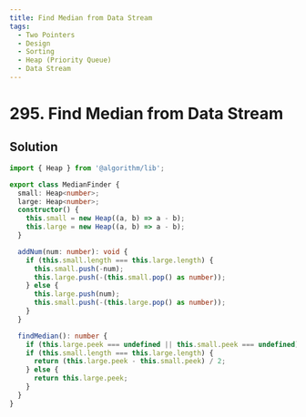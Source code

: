 ```yaml
---
title: Find Median from Data Stream
tags:
  - Two Pointers
  - Design
  - Sorting
  - Heap (Priority Queue)
  - Data Stream
---
```


# 295. Find Median from Data Stream

<Badges>
  <LevelBadge level="hard" />
  <TopicBadge name="Two Pointers" slug="two-pointers" />
  <TopicBadge name="Design" slug="design" />
  <TopicBadge name="Sorting" slug="sorting" />
  <TopicBadge name="Heap (Priority Queue)" slug="heap-priority-queue" />
  <TopicBadge name="Data Stream" slug="data-stream" />
</Badges>

## Solution

```typescript filename="solution.ts" copy
import { Heap } from '@algorithm/lib';

export class MedianFinder {
  small: Heap<number>;
  large: Heap<number>;
  constructor() {
    this.small = new Heap((a, b) => a - b);
    this.large = new Heap((a, b) => a - b);
  }

  addNum(num: number): void {
    if (this.small.length === this.large.length) {
      this.small.push(-num);
      this.large.push(-(this.small.pop() as number));
    } else {
      this.large.push(num);
      this.small.push(-(this.large.pop() as number));
    }
  }

  findMedian(): number {
    if (this.large.peek === undefined || this.small.peek === undefined) return 0;
    if (this.small.length === this.large.length) {
      return (this.large.peek - this.small.peek) / 2;
    } else {
      return this.large.peek;
    }
  }
}
```

<ProblemLink
  codingSite="leetcode"
  href="https://leetcode.com/problems/find-median-from-data-stream/"
  title="Find Median from Data Stream"
/>
